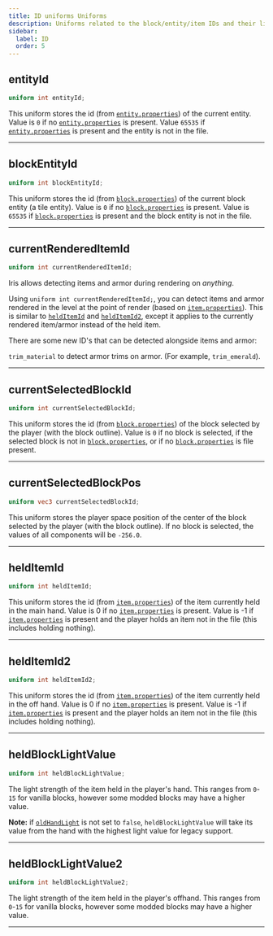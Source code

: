 ```yaml
---
title: ID uniforms Uniforms
description: Uniforms related to the block/entity/item IDs and their light values.
sidebar:
  label: ID
  order: 5
---
```



## entityId
```glsl
uniform int entityId;
```
This uniform stores the id (from [`entity.properties`](/reference/miscellaneous/entity_properties)) of the current entity. Value is `0` if no [`entity.properties`](/reference/miscellaneous/entity_properties) is present. Value `65535` if [`entity.properties`](/reference/miscellaneous/entity_properties) is present and the entity is not in the file.

----------------


## blockEntityId
```glsl
uniform int blockEntityId;
```
This uniform stores the id (from [`block.properties`](/reference/miscellaneous/block_properties)) of the current block entity (a tile entity). Value is `0` if no [`block.properties`](/reference/miscellaneous/block_properties) is present. Value is `65535` if [`block.properties`](/reference/miscellaneous/block_properties) is present and the block entity is not in the file.

----------------


## currentRenderedItemId <Badge text="Iris Exclusive" variant="tip" size="medium" />
```glsl
uniform int currentRenderedItemId;
```
Iris allows detecting items and armor during rendering on *anything*.

Using `uniform int currentRenderedItemId;`, you can detect items and armor rendered in the level at the point of render (based on [`item.properties`](/reference/miscellaneous/item_properties)). This is similar to [`heldItemId`](/reference/uniforms/id#helditemid) and [`heldItemId2`](/reference/uniforms/id#helditemid2), except it applies to the currently rendered item/armor instead of the held item.

There are some new ID's that can be detected alongside items and armor:

`trim_material` to detect armor trims on armor. (For example, `trim_emerald`).

----------------


## currentSelectedBlockId <Badge text="Iris Exclusive" variant="tip" size="medium" />
```glsl
uniform int currentSelectedBlockId;
```
This uniform stores the id (from [`block.properties`](/reference/miscellaneous/block_properties)) of the block selected by the player (with the block outline). Value is `0` if no block is selected, if the selected block is not in [`block.properties`](/reference/miscellaneous/block_properties), or if no [`block.properties`](/reference/miscellaneous/block_properties) is file present.

----------------


## currentSelectedBlockPos <Badge text="Iris Exclusive" variant="tip" size="medium" />
```glsl
uniform vec3 currentSelectedBlockId;
```
This uniform stores the player space position of the center of the block selected by the player (with the block outline). If no block is selected, the values of all components will be `-256.0`.

----------------


## heldItemId
```glsl
uniform int heldItemId;
```
This uniform stores the id (from [`item.properties`](/reference/miscellaneous/item_properties)) of the item currently held in the main hand. Value is 0 if no [`item.properties`](/reference/miscellaneous/item_properties) is present. Value is -1 if [`item.properties`](/reference/miscellaneous/item_properties) is present and the player holds an item not in the file (this includes holding nothing).

----------------


## heldItemId2
```glsl
uniform int heldItemId2;
```
This uniform stores the id (from [`item.properties`](/reference/miscellaneous/item_properties)) of the item currently held in the off hand. Value is 0 if no [`item.properties`](/reference/miscellaneous/item_properties) is present. Value is -1 if [`item.properties`](/reference/miscellaneous/item_properties) is present and the player holds an item not in the file (this includes holding nothing).

----------------


## heldBlockLightValue
```glsl
uniform int heldBlockLightValue;
```
The light strength of the item held in the player's hand. This ranges from `0`-`15` for vanilla blocks, however some modded blocks may have a higher value.

**Note:** if [`oldHandLight`](/reference/shadersproperties/oldhandlight) is not set to `false`, `heldBlockLightValue` will take its value from the hand with the highest light value for legacy support.

----------------


## heldBlockLightValue2
```glsl
uniform int heldBlockLightValue2;
```
The light strength of the item held in the player's offhand. This ranges from `0`-`15` for vanilla blocks, however some modded blocks may have a higher value.


----------------


